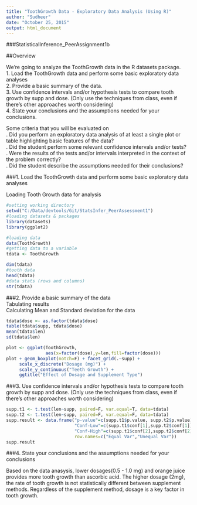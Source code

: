 ```yaml
---
title: "ToothGrowth Data - Exploratory Data Analysis (Using R)"
author: "Sudheer"
date: "October 25, 2015"
output: html_document
---
```

###StatisticalInference_PeerAssignment1b  

##Overview  

We're going to analyze the ToothGrowth data in the R datasets package.   
1. Load the ToothGrowth data and perform some basic exploratory data analyses  
2. Provide a basic summary of the data.  
3. Use confidence intervals and/or hypothesis tests to compare tooth growth by supp and dose. (Only use the techniques from class, even if there's other approaches worth considering)  
4. State your conclusions and the assumptions needed for your conclusions.   

Some criteria that you will be evaluated on  
. Did you  perform an exploratory data analysis of at least a single plot or table highlighting basic features of the data?  
. Did the student perform some relevant confidence intervals and/or tests?  
. Were the results of the tests and/or intervals interpreted in the context of the problem correctly?   
. Did the student describe the assumptions needed for their conclusions?  

###1. Load the ToothGrowth data and perform some basic exploratory data analyses   

Loading Tooth Growth data for analysis  

```r
#setting working directory
setwd("C:/Data/devtools/Git/StatsInfer_PeerAssessment1")
#loading datasets & packages
library(datasets)
library(ggplot2)

#loading data
data(ToothGrowth)
#getting data to a variable
tdata <- ToothGrowth
```

``` r
dim(tdata)
#tooth data
head(tdata)
#data stats (rows and columns)
str(tdata)
```

###2. Provide a basic summary of the data   
Tabulating results  
Calculating Mean and Standard deviation for the data  

```r
tdata$dose <- as.factor(tdata$dose)
table(tdata$supp, tdata$dose)
mean(tdata$len)
sd(tdata$len)
```


```r
plot <- ggplot(ToothGrowth, 
               aes(x=factor(dose),y=len,fill=factor(dose)))
plot + geom_boxplot(notch=F) + facet_grid(.~supp) +
     scale_x_discrete("Dosage (mg)") +   
     scale_y_continuous("Teeth Growth") +  
     ggtitle("Effect of Dosage and Supplement Type")
```

###3. Use confidence intervals and/or hypothesis tests to compare tooth growth by supp and dose. (Only use the techniques from class, even if there's other approaches worth considering)  

```r
supp.t1 <- t.test(len~supp, paired=F, var.equal=T, data=tdata)
supp.t2 <- t.test(len~supp, paired=F, var.equal=F, data=tdata)
supp.result <- data.frame("p-value"=c(supp.t1$p.value, supp.t2$p.value),
                          "Conf-Low"=c(supp.t1$conf[1],supp.t2$conf[1]),
                          "Conf-High"=c(supp.t1$conf[2],supp.t2$conf[2]),
                          row.names=c("Equal Var","Unequal Var"))
supp.result
```  

###4. State your conclusions and the assumptions needed for your conclusions  

Based on the data anasysis, lower dosages(0.5 - 1.0 mg) and orange juice provides more tooth growth than ascorbic acid. The higher dosage (2mg), the rate of tooth growth is not statistically different between supplement methods. Regardless of the supplement method, dosage is a key factor in tooth growth.  


